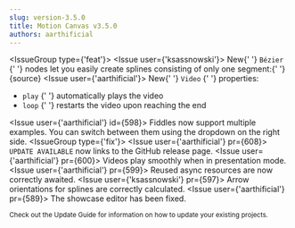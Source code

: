 ```yaml
---
slug: version-3.5.0
title: Motion Canvas v3.5.0
authors: aarthificial
---
```



<IssueGroup type={'feat'}>
  <Issue user={'ksassnowski'}>
    New{' '}
    <Link to="/docs/bezier-curves">
      <code>Bézier</code>
    </Link>{' '}
    nodes let you easily create splines consisting of only one segment:{' '}
    <PullRequest id={603} />
    <Fiddle className="margin-top--sm margin-bottom--sm">{source}</Fiddle>
  </Issue>
  <Issue user={'aarthificial'}>
    New{' '}
    <Link to="/api/2d/components/Video">
      <code>Video</code>
    </Link>{' '}
    properties: <PullRequest id={601} />
    <ul className="margin-top--sm margin-bottom--sm">
      <li>
        <Link to="/api/2d/components/VideoProps#play">
          <code>play</code>
        </Link>{' '}
        automatically plays the video
      </li>
      <li>
        <Link to="/api/2d/components/Video#loop">
          <code>loop</code>
        </Link>{' '}
        restarts the video upon reaching the end
      </li>
    </ul>
  </Issue>
  <Issue user={'aarthificial'} id={598}>
    Fiddles now support multiple examples. You can switch between them using the
    dropdown on the right side.
  </Issue>
</IssueGroup>
<IssueGroup type={'fix'}>
  <Issue user={'aarthificial'} pr={608}>
    <code>UPDATE AVAILABLE</code> now links to the GitHub release page.
  </Issue>
  <Issue user={'aarthificial'} pr={600}>
    Videos play smoothly when in presentation mode.
  </Issue>
  <Issue user={'aarthificial'} pr={599}>
    Reused async resources are now correctly awaited.
  </Issue>
  <Issue user={'ksassnowski'} pr={597}>
    Arrow orientations for splines are correctly calculated.
  </Issue>
  <Issue user={'aarthificial'} pr={589}>
    The showcase editor has been fixed.
  </Issue>
</IssueGroup>

<small>
  Check out <Link to="/docs/updating">the Update Guide</Link> for information on
  how to update your existing projects.
</small>
